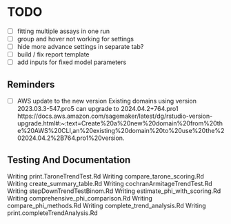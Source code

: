 TODO
==================
- [ ] fitting multiple assays in one run
- [ ] group and hover not working for settings
- [ ] hide more advance settings in separate tab?
- [ ] build / fix report template
- [ ] add inputs for fixed model parameters

## Reminders

- [ ] AWS update to the new version
Existing domains using version 2023.03.3-547.pro5 can upgrade to 2024.04.2+764.pro1
https://docs.aws.amazon.com/sagemaker/latest/dg/rstudio-version-upgrade.html#:~:text=Create%20a%20new%20domain%20from%20the%20AWS%20CLI,an%20existing%20domain%20to%20use%20the%202024.04.2%2B764.pro1%20version.


## Testing And Documentation

Writing print.TaroneTrendTest.Rd
Writing compare_tarone_scoring.Rd
Writing create_summary_table.Rd
Writing cochranArmitageTrendTest.Rd
Writing stepDownTrendTestBinom.Rd
Writing estimate_phi_with_scoring.Rd
Writing comprehensive_phi_comparison.Rd
Writing compare_phi_methods.Rd
Writing complete_trend_analysis.Rd
Writing print.completeTrendAnalysis.Rd
